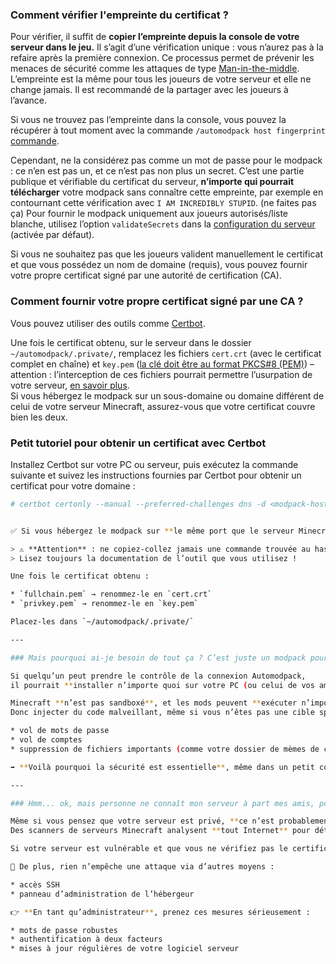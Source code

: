 ### Comment vérifier l'empreinte du certificat ?
Pour vérifier, il suffit de **copier l’empreinte depuis la console de votre serveur dans le jeu.** Il s’agit d’une vérification unique : vous n’aurez pas à la refaire après la première connexion. Ce processus permet de prévenir les menaces de sécurité comme les attaques de type [Man-in-the-middle](https://fr.wikipedia.org/wiki/Attaque_de_l%27homme_du_milieu). L’empreinte est la même pour tous les joueurs de votre serveur et elle ne change jamais. Il est recommandé de la partager avec les joueurs à l’avance.

Si vous ne trouvez pas l’empreinte dans la console, vous pouvez la récupérer à tout moment avec la commande `/automodpack host fingerprint` [commande](../commands/commands).

Cependant, ne la considérez pas comme un mot de passe pour le modpack : ce n’en est pas un, et ce n’est pas non plus un secret. C’est une partie publique et vérifiable du certificat du serveur, **n’importe qui pourrait télécharger** votre modpack sans connaître cette empreinte, par exemple en contournant cette vérification avec `I AM INCREDIBLY STUPID`. (ne faites pas ça)
<Callout>
Pour fournir le modpack uniquement aux joueurs autorisés/liste blanche, utilisez l’option `validateSecrets` dans la [configuration du serveur](../configuration/server-config) (activée par défaut).
</Callout>

Si vous ne souhaitez pas que les joueurs valident manuellement le certificat et que vous possédez un nom de domaine (requis), vous pouvez fournir votre propre certificat signé par une autorité de certification (CA).

### Comment fournir votre propre certificat signé par une CA ?

Vous pouvez utiliser des outils comme [Certbot](https://eff-certbot.readthedocs.io/en/stable/install.html).

Une fois le certificat obtenu, sur le serveur dans le dossier `~/automodpack/.private/`, remplacez les fichiers `cert.crt` (avec le certificat complet en chaîne) et `key.pem` ([la clé doit être au format PKCS#8 (PEM)](https://netty.io/wiki/sslcontextbuilder-and-private-key.html)) – attention : l’interception de ces fichiers pourrait permettre l’usurpation de votre serveur, [en savoir plus](https://security.stackexchange.com/a/16694).  
Si vous hébergez le modpack sur un sous-domaine ou domaine différent de celui de votre serveur Minecraft, assurez-vous que votre certificat couvre bien les deux.

### Petit tutoriel pour obtenir un certificat avec Certbot

Installez Certbot sur votre PC ou serveur, puis exécutez la commande suivante et suivez les instructions fournies par Certbot pour obtenir un certificat pour votre domaine :

```bash
# certbot certonly --manual --preferred-challenges dns -d <modpack-host-domain> -d <minecraft-server-domain>


✅ Si vous hébergez le modpack sur **le même port que le serveur Minecraft**, les domaines sont souvent identiques → dans ce cas, **le second `-d` n’est pas nécessaire**.

> ⚠️ **Attention** : ne copiez-collez jamais une commande trouvée au hasard sur Internet.
> Lisez toujours la documentation de l’outil que vous utilisez !

Une fois le certificat obtenu :

* `fullchain.pem` → renommez-le en `cert.crt`
* `privkey.pem` → renommez-le en `key.pem`

Placez-les dans `~/automodpack/.private/`

---

### Mais pourquoi ai-je besoin de tout ça ? C’est juste un modpack pour mes amis !

Si quelqu’un peut prendre le contrôle de la connexion Automodpack,
il pourrait **installer n’importe quoi sur votre PC (ou celui de vos amis)**.

Minecraft **n’est pas sandboxé**, et les mods peuvent **exécuter n’importe quel code**.
Donc injecter du code malveillant, même si vous n’êtes pas une cible spécifique, est un énorme risque :

* vol de mots de passe
* vol de comptes
* suppression de fichiers importants (comme votre dossier de mèmes de chats)

➡️ **Voilà pourquoi la sécurité est essentielle**, même dans un petit contexte entre amis.

---

### Hmm... ok, mais personne ne connaît mon serveur à part mes amis, pourquoi devrais-je m’en soucier ?

Même si vous pensez que votre serveur est privé, **ce n’est probablement pas le cas**.
Des scanners de serveurs Minecraft analysent **tout Internet** pour détecter les serveurs accessibles.

Si votre serveur est vulnérable et que vous ne vérifiez pas le certificat, vous devenez une cible potentielle.

🔐 De plus, rien n’empêche une attaque via d’autres moyens :

* accès SSH
* panneau d’administration de l’hébergeur

👉 **En tant qu’administrateur**, prenez ces mesures sérieusement :

* mots de passe robustes
* authentification à deux facteurs
* mises à jour régulières de votre logiciel serveur
